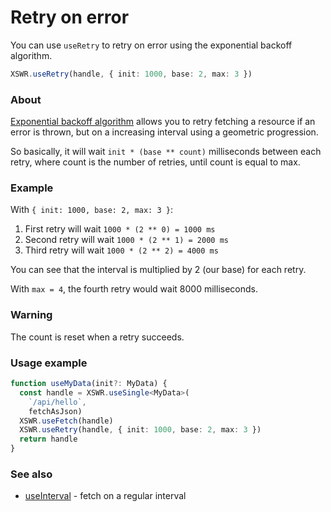 # Retry on error

You can use `useRetry` to retry on error using the exponential backoff algorithm.

```typescript
XSWR.useRetry(handle, { init: 1000, base: 2, max: 3 }) 
```

### About

[Exponential backoff algorithm](https://en.wikipedia.org/wiki/Exponential_backoff) allows you to retry fetching a resource if an error is thrown, but on a increasing interval using a geometric progression.

So basically, it will wait `init * (base ** count)` milliseconds between each retry, where count is the number of retries, until count is equal to max.

### Example

With `{ init: 1000, base: 2, max: 3 }`:

1. First retry will wait `1000 * (2 ** 0) = 1000 ms`
2. Second retry will wait `1000 * (2 ** 1) = 2000 ms`
3. Third retry will wait `1000 * (2 ** 2) = 4000 ms`

You can see that the interval is multiplied by 2 (our base) for each retry.

With `max = 4`, the fourth retry would wait 8000 milliseconds.

### Warning

The count is reset when a retry succeeds.

### Usage example

```typescript
function useMyData(init?: MyData) {
  const handle = XSWR.useSingle<MyData>(
    `/api/hello`, 
    fetchAsJson)
  XSWR.useFetch(handle)
  XSWR.useRetry(handle, { init: 1000, base: 2, max: 3 }) 
  return handle
}
```

### See also

- [useInterval](/features/use-interval) - fetch on a regular interval